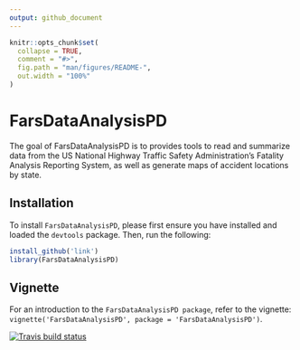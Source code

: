 ```yaml
---
output: github_document
---
```



```r
knitr::opts_chunk$set(
  collapse = TRUE,
  comment = "#>",
  fig.path = "man/figures/README-",
  out.width = "100%"
)
```

# FarsDataAnalysisPD

The goal of FarsDataAnalysisPD is to provides tools to read and summarize data from the US National Highway Traffic Safety Administration's Fatality Analysis Reporting System, as well as generate maps of accident locations by state.

## Installation

To install `FarsDataAnalysisPD`, please first ensure you have installed and loaded the `devtools` package. Then, run the following:

```R
install_github('link')
library(FarsDataAnalysisPD)
```

## Vignette

For an introduction to the `FarsDataAnalysisPD package`, refer to the vignette: `vignette('FarsDataAnalysisPD', package = 'FarsDataAnalysisPD')`.

[![Travis build status](https://travis-ci.com/Paul-Draper/FarsDataAnalysisPD.svg?branch=master)](https://travis-ci.com/Paul-Draper/FarsDataAnalysisPD)
